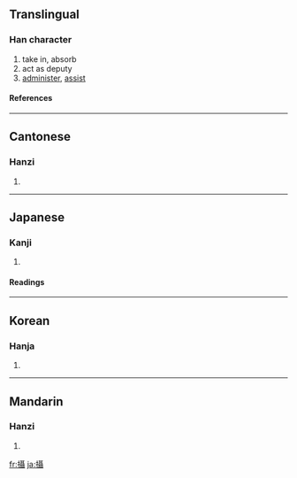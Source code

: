 {{see|摂|摄}}

==Translingual==
===Han character===
{{Han char|rn=64|rad=手|as=18|sn=21|four=5104<sub>1</sub>|canj=手尸十十 (QSJJ)}}
# take in, absorb
# act as deputy
# [[administer]], [[assist]]
====References====
{{Han ref|kx=0463.330|dkj=13010|dj=0812.350|hdz=31986.080|uh=651D|ud=25885|bh=C4E1|bd=50401}}

----
==Cantonese==
===Hanzi===
{{yue-hanzi|jyut=|y=sip3}}
# {{defn|Cantonese}}

----
==Japanese==
===Kanji===
{{ja-kanji|grade=|rs=手18}}
# {{defn|Japanese}} 
====Readings====
{{ja-readings|on=[[せつ]] (setsu), [[しょう]] (shō)|kun=[[おさめる]] (osameru), [[かねる]] (kaneru), [[とる]] (toru)}}

----
==Korean==
===Hanja===
{{ko-hanja|hangeul=[[섭]], [[엽]]|eumhun=|rv=seop, yeop|mr=sŏp, yŏp|y=sep, yep}}
# {{defn|Korean}}

----
==Mandarin==
===Hanzi===
{{cmn-hanzi|sim=摄|pin=[[niè]] ([[nie4]]), [[shè]] ([[she4]])|wg=nieh<sup>4</sup>, she<sup>4</sup>}}
# {{defn|Mandarin}}

[[fr:攝]]
[[ja:攝]]